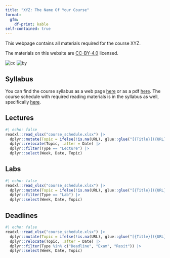 ```yaml
---
title: "XYZ: The Name Of Your Course"
format: 
  gfm:
    df-print: kable
self-contained: true
---
```


This webpage contains all materials required for the course XYZ.

The materials on this website are [CC-BY-4.0](https://creativecommons.org/licenses/by/4.0/) licensed.

![cc](https://mirrors.creativecommons.org/presskit/icons/cc.svg) ![by](https://mirrors.creativecommons.org/presskit/icons/by.svg)

## Syllabus

You can find the course syllabus as a web page [here](syllabus.html) or as a pdf [here](syllabus.pdf). The course schedule with required reading materials is in the syllabus as well, specifically [here](./syllabus#class-schedule).

## Lectures
```r
#| echo: false
readxl::read_xlsx("course_schedule.xlsx") |>
  dplyr::mutate(Topic = ifelse(!is.na(URL), glue::glue("[{Title}]({URL})"), Title), .keep = "unused") |> 
  dplyr::relocate(Topic, .after = Date) |> 
  dplyr::filter(Type == "Lecture") |>
  dplyr::select(Week, Date, Topic)
```

## Labs
```r
#| echo: false
readxl::read_xlsx("course_schedule.xlsx") |>
  dplyr::mutate(Topic = ifelse(!is.na(URL), glue::glue("[{Title}]({URL})"), Title), .keep = "unused") |> 
  dplyr::filter(Type == "Lab") |>
  dplyr::select(Week, Date, Topic)
```

## Deadlines
```r
#| echo: false
readxl::read_xlsx("course_schedule.xlsx") |>
  dplyr::mutate(Topic = ifelse(!is.na(URL), glue::glue("[{Title}]({URL})"), Title), .keep = "unused") |> 
  dplyr::relocate(Topic, .after = Date) |> 
  dplyr::filter(Type %in% c("Deadline", "Exam", "Resit")) |>
  dplyr::select(Week, Date, Topic)
```